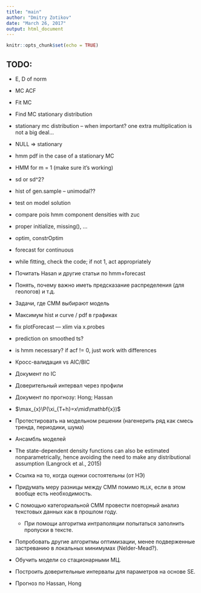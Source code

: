 ```yaml
---
title: "main"
author: "Dmitry Zotikov"
date: "March 26, 2017"
output: html_document
---
```


```r
knitr::opts_chunk$set(echo = TRUE)
```

## TODO:

- E, D of norm
- MC ACF
- Fit MC
- Find MC stationary distribution
- stationary mc distribution -- when important? one extra multiplication is
  not a big deal...
- NULL => stationary
- hmm pdf in the case of a stationary MC
- HMM for m = 1 (make sure it's working)
- sd or sd^2?
- hist of gen.sample -- unimodal??
- test on model solution
- compare pois hmm component densities with zuc
- proper initialize, missing(), ...
- optim, constrOptim
- forecast for continuous
- while fitting, check the code; if not 1, act appropriately

- Почитать Hasan и другие статьи по hmm+forecast
- Понять, почему важно иметь предсказание распределения (для геологов) и т.д.
- Задачи, где СММ выбирают модель
- Максимум hist и curve / pdf в графиках

 - fix plotForecast --- xlim via x.probes

 - prediction on smoothed ts?
 - is hmm necessary? if acf != 0, just work with differences
 
 - Кросс-валидация vs AIC/BIC
 - Документ по IC
 - Доверительный интервал через профили
 - Документ по прогнозу: Hong; Hassan
 - $\max_{x}\P(\xi_{T+h}=x\mid\mathbf{x})$
 - Протестировать на модельном решении (нагенерить ряд как смесь тренда, периодики, шума)
 - Ансамбль моделей
 - The state-dependent density functions can also be estimated nonparametrically, hence avoiding the need to make any distributional assumption (Langrock et al., 2015)
 
 - Ссылка на то, когда оценки состоятельны (от НЭ)
 
 * Придумать меру разницы между СММ помимо `MLLK`, если в этом вообще есть необходимость.
 * С помощью категориальной СММ провести повторный анализ текстовых данных как в прошлом году.
    * При помощи алгоритма интраполяции попытаться заполнить пропуски в тексте.
 * Попробовать другие алгоритмы оптимизации, менее подверженные застреванию в локальных минимумах (Nelder-Mead?).
 * Обучить модели со стационарными МЦ.
 * Построить доверительные интервалы для параметров на основе SE.
 * Прогноз по Hassan, Hong
